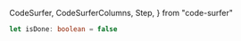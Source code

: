   CodeSurfer,
  CodeSurferColumns,
  Step,
} from "code-surfer"

<CodeSurfer>

```ts title="Boolean"
let isDone: boolean = false
```

```diff 1[11:19] title="Boolean" subtitle="type declaration"
```

```diff 1[21:27]  title="Boolean" subtitle="value declaration"
```
</CodeSurfer>
